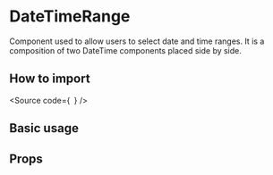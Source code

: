 

<Meta of={Stories} />

# DateTimeRange

Component used to allow users to select date and time ranges.
It is a composition of two DateTime components placed side by side.

## How to import

<Source
  code={`
`}
/>

## Basic usage

<Canvas of={Stories.Base} />

## Props

<ArgTypes of={Stories} />
